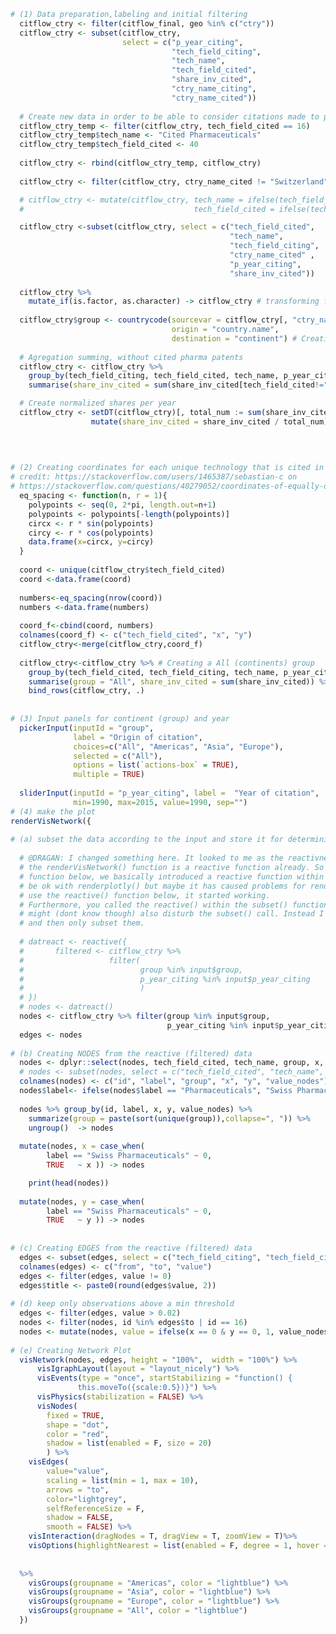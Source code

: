 ```r
# (1) Data preparation,labeling and initial filtering
  citflow_ctry <- filter(citflow_final, geo %in% c("ctry"))
  citflow_ctry <- subset(citflow_ctry, 
                         select = c("p_year_citing", 
                                    "tech_field_citing", 
                                    "tech_name",
                                    "tech_field_cited", 
                                    "share_inv_cited", 
                                    "ctry_name_citing", 
                                    "ctry_name_cited"))
  
  # Create new data in order to be able to consider citations made to pharma patents
  citflow_ctry_temp <- filter(citflow_ctry, tech_field_cited == 16)
  citflow_ctry_temp$tech_name <- "Cited Pharmaceuticals"
  citflow_ctry_temp$tech_field_cited <- 40
  
  citflow_ctry <- rbind(citflow_ctry_temp, citflow_ctry)
  
  citflow_ctry <- filter(citflow_ctry, ctry_name_cited != "Switzerland" & ctry_name_citing=="Switzerland" | ctry_name_cited == "Switzerland" & tech_name == "Pharmaceuticals")

  # citflow_ctry <- mutate(citflow_ctry, tech_name = ifelse(tech_field_citing == tech_field_cited & ctry_name_cited != "Switzerland", "Pharma other than Swiss", tech_name),
  #                                      tech_field_cited = ifelse(tech_field_citing == tech_field_cited & ctry_name_cited != "Switzerland", 40, tech_field_cited))

  citflow_ctry <-subset(citflow_ctry, select = c("tech_field_cited", 
                                                 "tech_name", 
                                                 "tech_field_citing",
                                                 "ctry_name_cited" ,
                                                 "p_year_citing",
                                                 "share_inv_cited"))
  
  citflow_ctry %>% 
    mutate_if(is.factor, as.character) -> citflow_ctry # transforming factors into characters
  
  citflow_ctry$group <- countrycode(sourcevar = citflow_ctry[, "ctry_name_cited"],
                                    origin = "country.name",
                                    destination = "continent") # Creating continent var (group)
  
  # Agregation summing, without cited pharma patents
  citflow_ctry <- citflow_ctry %>% 
    group_by(tech_field_citing, tech_field_cited, tech_name, p_year_citing, group) %>% 
    summarise(share_inv_cited = sum(share_inv_cited[tech_field_cited!="16"], na.rm = TRUE))

  # Create normalized shares per year
  citflow_ctry <- setDT(citflow_ctry)[, total_num := sum(share_inv_cited), .(p_year_citing)] %>%
                  mutate(share_inv_cited = share_inv_cited / total_num)
  

  
  
# (2) Creating coordinates for each unique technology that is cited in a c
# credit: https://stackoverflow.com/users/1465387/sebastian-c on
# https://stackoverflow.com/questions/40279052/coordinates-of-equally-distanced-n-points-on-a-circle-in-r
  eq_spacing <- function(n, r = 1){
    polypoints <- seq(0, 2*pi, length.out=n+1)
    polypoints <- polypoints[-length(polypoints)]
    circx <- r * sin(polypoints)
    circy <- r * cos(polypoints)
    data.frame(x=circx, y=circy)
  }
  
  coord <- unique(citflow_ctry$tech_field_cited)
  coord <-data.frame(coord)
  
  numbers<-eq_spacing(nrow(coord))
  numbers <-data.frame(numbers)
  
  coord_f<-cbind(coord, numbers)
  colnames(coord_f) <- c("tech_field_cited", "x", "y")
  citflow_ctry<-merge(citflow_ctry,coord_f)
  
  citflow_ctry<-citflow_ctry %>% # Creating a All (continents) group
    group_by(tech_field_cited, tech_field_citing, tech_name, p_year_citing,x,y) %>% 
    summarise(group = "All", share_inv_cited = sum(share_inv_cited)) %>%                 
    bind_rows(citflow_ctry, .)
  
  
# (3) Input panels for continent (group) and year
  pickerInput(inputId = "group",
              label = "Origin of citation", 
              choices=c("All", "Americas", "Asia", "Europe"),
              selected = c("All"),
              options = list(`actions-box` = TRUE),
              multiple = TRUE)
  
  sliderInput(inputId = "p_year_citing", label =  "Year of citation", 
              min=1990, max=2015, value=1990, sep="")
# (4) make the plot
renderVisNetwork({
  
# (a) subset the data according to the input and store it for determining nodes and edges:
  
  # @DRAGAN: I changed something here. It looked to me as the reactivness did not work for some reason.
  # the renderVisNetwork() function is a reactive function already. So when we added the reactive()
  # function below, we basically introduced a reactive function within a reactive function. This seems to
  # be ok with renderplotly() but maybe it has caused problems for renderVisNetwork(). As soon as I didnt
  # use the reactive() function below, it started working.
  # Furthermore, you called the reactive() within the subset() function. I changed this as well now as this
  # might (dont know though) also disturb the subset() call. Instead I first define the nodes and edges data.frames
  # and then only subset them.
  
  # datreact <- reactive({
  #       filtered <- citflow_ctry %>%
  #                   filter(
  #                          group %in% input$group,
  #                          p_year_citing %in% input$p_year_citing
  #                          )
  # })
  # nodes <- datreact()
  nodes <- citflow_ctry %>% filter(group %in% input$group, 
                                   p_year_citing %in% input$p_year_citing)
  edges <- nodes
    
# (b) Creating NODES from the reactive (filtered) data
  nodes <- dplyr::select(nodes, tech_field_cited, tech_name, group, x, y, share_inv_cited)
  # nodes <- subset(nodes, select = c("tech_field_cited", "tech_name", "group", "x", "y"))
  colnames(nodes) <- c("id", "label", "group", "x", "y", "value_nodes")
  nodes$label<- ifelse(nodes$label == "Pharmaceuticals", "Swiss Pharmaceuticals", nodes$label)
      
  nodes %>% group_by(id, label, x, y, value_nodes) %>%
    summarize(group = paste(sort(unique(group)),collapse=", ")) %>% 
    ungroup()  -> nodes
      
  mutate(nodes, x = case_when(
        label == "Swiss Pharmaceuticals" ~ 0, 
        TRUE   ~ x )) -> nodes

    print(head(nodes))
       
  mutate(nodes, y = case_when(
        label == "Swiss Pharmaceuticals" ~ 0, 
        TRUE   ~ y )) -> nodes
      
      
# (c) Creating EDGES from the reactive (filtered) data    
  edges <- subset(edges, select = c("tech_field_citing", "tech_field_cited" ,"share_inv_cited"))
  colnames(edges) <- c("from", "to", "value")
  edges <- filter(edges, value != 0)
  edges$title <- paste0(round(edges$value, 2))
   
# (d) keep only observations above a min threshold
  edges <- filter(edges, value > 0.02)
  nodes <- filter(nodes, id %in% edges$to | id == 16)
  nodes <- mutate(nodes, value = ifelse(x == 0 & y == 0, 1, value_nodes), color = "red")
  
# (e) Creating Network Plot
  visNetwork(nodes, edges, height = "100%",  width = "100%") %>%
      visIgraphLayout(layout = "layout_nicely") %>%
      visEvents(type = "once", startStabilizing = "function() {
               this.moveTo({scale:0.5})}") %>%
      visPhysics(stabilization = FALSE) %>%
      visNodes(
        fixed = TRUE,
        shape = "dot",
        color = "red",
        shadow = list(enabled = F, size = 20)
        ) %>%
    visEdges(
        value="value",
        scaling = list(min = 1, max = 10),
        arrows = "to",
        color="lightgrey",
        selfReferenceSize = F,
        shadow = FALSE,
        smooth = FALSE) %>%
    visInteraction(dragNodes = T, dragView = T, zoomView = T)%>%
    visOptions(highlightNearest = list(enabled = F, degree = 1, hover = T)) 
  
  
  %>%
    visGroups(groupname = "Americas", color = "lightblue") %>%
    visGroups(groupname = "Asia", color = "lightblue") %>%
    visGroups(groupname = "Europe", color = "lightblue") %>%
    visGroups(groupname = "All", color = "lightblue")
  })    
```
